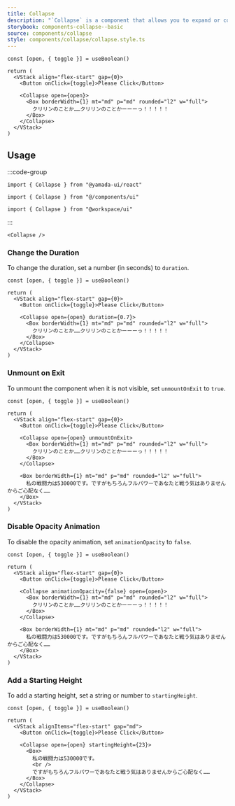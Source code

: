 ```yaml
---
title: Collapse
description: "`Collapse` is a component that allows you to expand or collapse an element for display."
storybook: components-collapse--basic
source: components/collapse
style: components/collapse/collapse.style.ts
---
```


```tsx preview functional client
const [open, { toggle }] = useBoolean()

return (
  <VStack align="flex-start" gap={0}>
    <Button onClick={toggle}>Please Click</Button>

    <Collapse open={open}>
      <Box borderWidth={1} mt="md" p="md" rounded="l2" w="full">
        クリリンのことか……クリリンのことかーーーっ！！！！！
      </Box>
    </Collapse>
  </VStack>
)
```

## Usage

:::code-group

```tsx [package]
import { Collapse } from "@yamada-ui/react"
```

```tsx [alias]
import { Collapse } from "@/components/ui"
```

```tsx [monorepo]
import { Collapse } from "@workspace/ui"
```

:::

```tsx
<Collapse />
```

### Change the Duration

To change the duration, set a number (in seconds) to `duration`.

```tsx preview functional client
const [open, { toggle }] = useBoolean()

return (
  <VStack align="flex-start" gap={0}>
    <Button onClick={toggle}>Please Click</Button>

    <Collapse open={open} duration={0.7}>
      <Box borderWidth={1} mt="md" p="md" rounded="l2" w="full">
        クリリンのことか……クリリンのことかーーーっ！！！！！
      </Box>
    </Collapse>
  </VStack>
)
```

### Unmount on Exit

To unmount the component when it is not visible, set `unmountOnExit` to `true`.

```tsx preview functional client
const [open, { toggle }] = useBoolean()

return (
  <VStack align="flex-start" gap={0}>
    <Button onClick={toggle}>Please Click</Button>

    <Collapse open={open} unmountOnExit>
      <Box borderWidth={1} mt="md" p="md" rounded="l2" w="full">
        クリリンのことか……クリリンのことかーーーっ！！！！！
      </Box>
    </Collapse>

    <Box borderWidth={1} mt="md" p="md" rounded="l2" w="full">
      私の戦闘力は530000です。ですがもちろんフルパワーであなたと戦う気はありませんからご心配なく……
    </Box>
  </VStack>
)
```

### Disable Opacity Animation

To disable the opacity animation, set `animationOpacity` to `false`.

```tsx preview functional client
const [open, { toggle }] = useBoolean()

return (
  <VStack align="flex-start" gap={0}>
    <Button onClick={toggle}>Please Click</Button>

    <Collapse animationOpacity={false} open={open}>
      <Box borderWidth={1} mt="md" p="md" rounded="l2" w="full">
        クリリンのことか……クリリンのことかーーーっ！！！！！
      </Box>
    </Collapse>

    <Box borderWidth={1} mt="md" p="md" rounded="l2" w="full">
      私の戦闘力は530000です。ですがもちろんフルパワーであなたと戦う気はありませんからご心配なく……
    </Box>
  </VStack>
)
```

### Add a Starting Height

To add a starting height, set a string or number to `startingHeight`.

```tsx preview functional client
const [open, { toggle }] = useBoolean()

return (
  <VStack alignItems="flex-start" gap="md">
    <Button onClick={toggle}>Please Click</Button>

    <Collapse open={open} startingHeight={23}>
      <Box>
        私の戦闘力は530000です。
        <br />
        ですがもちろんフルパワーであなたと戦う気はありませんからご心配なく……
      </Box>
    </Collapse>
  </VStack>
)
```
